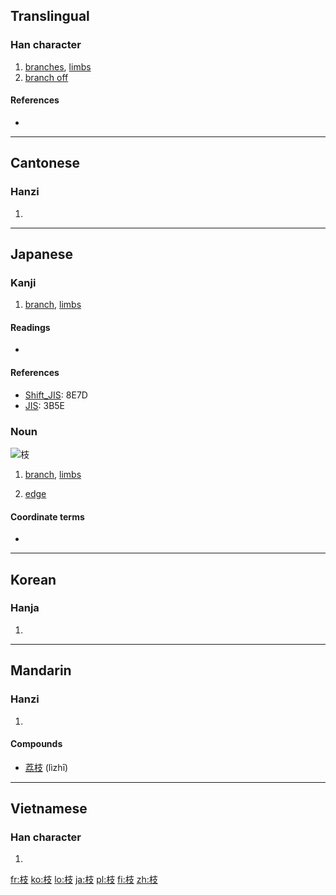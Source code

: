 ==Translingual==

===Han character===
{{Han char|rn=75|rad=木|as=04|sn=8|four=4494<sub>7</sub>|canj=木十水 (DJE)}}

# [[branches]], [[limbs]]
# [[branch off]]

====References====
* {{Han ref|kx=0516.120|dkj=14557|dj=0904.060|hdz=21165.070|uh=679D|ud=26525|bh=AA4B|bd=43595}}

----

==Cantonese==

===Hanzi===
{{yue-hanzi|jyut=|y=ji1}}

# {{defn|Cantonese|sort=木04}}

----

==Japanese==

===Kanji===
{{ja-kanji|grade=5|rs=木04}}

# [[branch]], [[limbs]]{{defn|Japanese|sort=木04}}

====Readings====
* {{ja-readings|kanon=[[し]] (shi), [[き]] (ki)|goon=[[し]] (shi), [[ぎ]] (gi)|kun=[[えだ]] (eda)|nadzuke=[[え]] (e), [[えだ]] (eda), [[き]] (ki), [[しげ]] (shige), [[しな]] (shina)}}

====References====
* [[Wikipedia:Shift_JIS|Shift_JIS]]: 8E7D
* [[Wikipedia:JIS encoding|JIS]]: 3B5E

===Noun===
[[File:Acacia constricta branch.jpg|thumb|枝]]
{{ja-noun|k|hira=えだ|rom=eda|hidx=えだ}}

# [[branch]], [[limbs]]
# {{graph theory|lang=ja|skey=えだ}} [[edge]]

====Coordinate terms====
* {{term|葉||leaf|tr=[[は]], [[ha]]|lang=ja}}

----

==Korean==

===Hanja===
{{ko-hanja|hangeul=[[지]]|eumhun=|rv=ji|mr=chi|y=ci}}

# {{defn|Korean|sort=木04}}

----

==Mandarin==

===Hanzi===
{{cmn-hanzi|pin=[[qí]] ([[qi2]]), [[zhī]] ([[zhi1]])|wg=ch'i<sup>2</sup>, chih<sup>1</sup>}}

# {{defn|Mandarin|sort=木04}}

====Compounds====
* [[荔枝]] (lìzhī)

----

==Vietnamese==

===Han character===
{{vi-hantu|[[chi]], [[che]]|rs=木04}}

# {{defn|Vietnamese|sort=木04}}

[[fr:枝]]
[[ko:枝]]
[[lo:枝]]
[[ja:枝]]
[[pl:枝]]
[[fi:枝]]
[[zh:枝]]